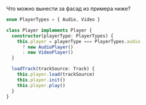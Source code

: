 Что можно вынести за фасад из примера ниже?

```ts
enum PlayerTypes = { Audio, Video }

class Player implements Player {
  constructor(playerType: PlayerTypes) {
    this.player = playerType === PlayerTypes.audio
      ? new AudioPlayer()
      : new VideoPlayer()
  }

  loadTrack(trackSource: Track) {
    this.player.load(trackSource)
    this.player.init()
    this.player.play()
  }
}
```
